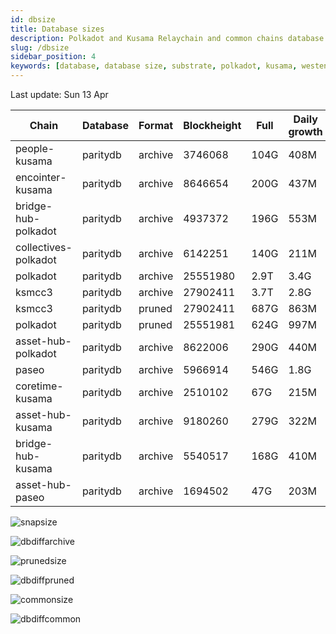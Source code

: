 ```yaml
---
id: dbsize
title: Database sizes
description: Polkadot and Kusama Relaychain and common chains database sizes
slug: /dbsize
sidebar_position: 4
keywords: [database, database size, substrate, polkadot, kusama, westend]
---
```



Last update: Sun 13 Apr

| Chain    | Database   | Format | Blockheight | Full         | Daily growth |
| ------------------------| ----------- | -------- | ------- | ---------- | ----- | 
| people-kusama | paritydb | archive | 3746068 | 104G | 408M |
| encointer-kusama | paritydb | archive | 8646654 | 200G | 437M |
| bridge-hub-polkadot | paritydb | archive | 4937372 | 196G | 553M |
| collectives-polkadot | paritydb | archive | 6142251 | 140G | 211M |
| polkadot | paritydb | archive | 25551980 | 2.9T | 3.4G |
| ksmcc3 | paritydb | archive | 27902411 | 3.7T | 2.8G |
| ksmcc3 | paritydb | pruned | 27902411 | 687G | 863M |
| polkadot | paritydb | pruned | 25551981 | 624G | 997M |
| asset-hub-polkadot | paritydb | archive | 8622006 | 290G | 440M |
| paseo | paritydb | archive | 5966914 | 546G | 1.8G |
| coretime-kusama | paritydb | archive | 2510102 | 67G | 215M |
| asset-hub-kusama | paritydb | archive | 9180260 | 279G | 322M |
| bridge-hub-kusama | paritydb | archive | 5540517 | 168G | 410M |
| asset-hub-paseo | paritydb | archive | 1694502 | 47G | 203M |

![snapsize](/img/archivesize.png)

![dbdiffarchive](/img/dbdiffrelay.png)

![prunedsize](/img/prunedsize.png)

![dbdiffpruned](/img/dbdiffpruned.png)

![commonsize](/img/commonsize.png)

![dbdiffcommon](/img/dbdiffcommon.png)
